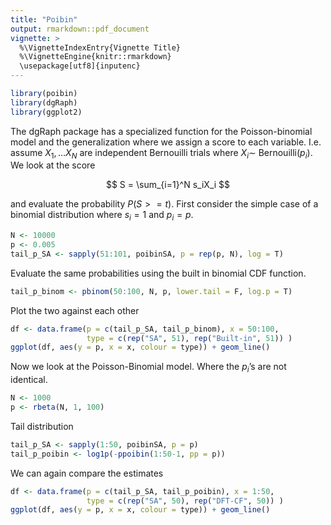 ```yaml
---
title: "Poibin"
output: rmarkdown::pdf_document
vignette: >
  %\VignetteIndexEntry{Vignette Title}
  %\VignetteEngine{knitr::rmarkdown}
  \usepackage[utf8]{inputenc}
---
```


```r
library(poibin)
library(dgRaph)
library(ggplot2)
```

The dgRaph package has a specialized function for the Poisson-binomial model and the generalization where we assign a score to each variable. I.e. assume $X_1,\ldots X_N$ are independent Bernouilli trials where $X_i \sim$ Bernouilli$(p_i)$. We look at the score

$$
S = \sum_{i=1}^N s_iX_i
$$

and evaluate the probability $P(S >= t)$. First consider the simple case of a binomial distribution where $s_i=1$ and $p_i=p$.

```r
N <- 10000
p <- 0.005
tail_p_SA <- sapply(51:101, poibinSA, p = rep(p, N), log = T)
```

Evaluate the same probabilities using the built in binomial CDF function.

```r
tail_p_binom <- pbinom(50:100, N, p, lower.tail = F, log.p = T)
```

Plot the two against each other

```r
df <- data.frame(p = c(tail_p_SA, tail_p_binom), x = 50:100, 
                 type = c(rep("SA", 51), rep("Built-in", 51)) )
ggplot(df, aes(y = p, x = x, colour = type)) + geom_line()
```

Now we look at the Poisson-Binomial model. Where the $p_i$'s are not identical.

```r
N <- 1000
p <- rbeta(N, 1, 100)
```

Tail distribution

```r
tail_p_SA <- sapply(1:50, poibinSA, p = p)
tail_p_poibin <- log1p(-ppoibin(1:50-1, pp = p))
```

We can again compare the estimates

```r
df <- data.frame(p = c(tail_p_SA, tail_p_poibin), x = 1:50, 
                 type = c(rep("SA", 50), rep("DFT-CF", 50)) )
ggplot(df, aes(y = p, x = x, colour = type)) + geom_line()
```
